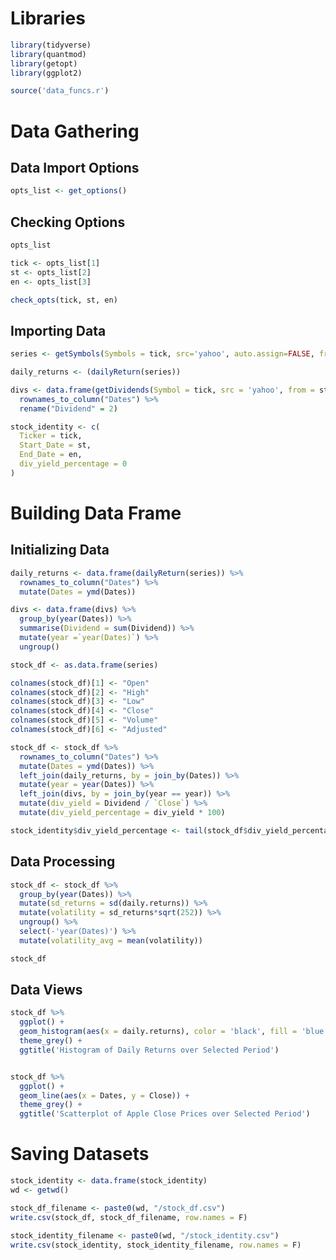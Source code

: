 
# Libraries
```r
library(tidyverse)
library(quantmod)
library(getopt)
library(ggplot2)

source('data_funcs.r')
```


# Data Gathering

## Data Import Options
```r
opts_list <- get_options()
```

## Checking Options
```r
opts_list 

tick <- opts_list[1]
st <- opts_list[2]
en <- opts_list[3]

check_opts(tick, st, en)
```



## Importing Data
```r

series <- getSymbols(Symbols = tick, src='yahoo', auto.assign=FALSE, from=st, to=en)

daily_returns <- (dailyReturn(series))

divs <- data.frame(getDividends(Symbol = tick, src = 'yahoo', from = st, to = en)) %>%
  rownames_to_column("Dates") %>%
  rename("Dividend" = 2)

stock_identity <- c(
  Ticker = tick,
  Start_Date = st,
  End_Date = en,
  div_yield_percentage = 0
)

```



# Building  Data Frame

## Initializing Data
```r

daily_returns <- data.frame(dailyReturn(series)) %>%
  rownames_to_column("Dates") %>%
  mutate(Dates = ymd(Dates))

divs <- data.frame(divs) %>%
  group_by(year(Dates)) %>%
  summarise(Dividend = sum(Dividend)) %>%
  mutate(year =`year(Dates)`) %>%
  ungroup()

stock_df <- as.data.frame(series) 

colnames(stock_df)[1] <- "Open"
colnames(stock_df)[2] <- "High"
colnames(stock_df)[3] <- "Low"
colnames(stock_df)[4] <- "Close"
colnames(stock_df)[5] <- "Volume"
colnames(stock_df)[6] <- "Adjusted"

stock_df <- stock_df %>%
  rownames_to_column("Dates") %>%
  mutate(Dates = ymd(Dates)) %>%
  left_join(daily_returns, by = join_by(Dates)) %>%
  mutate(year = year(Dates)) %>%
  left_join(divs, by = join_by(year == year)) %>%
  mutate(div_yield = Dividend / `Close`) %>%
  mutate(div_yield_percentage = div_yield * 100)

stock_identity$div_yield_percentage <- tail(stock_df$div_yield_percentage, 1)[[1]]


```

## Data Processing
```r
stock_df <- stock_df %>% 
  group_by(year(Dates)) %>%
  mutate(sd_returns = sd(daily.returns)) %>%
  mutate(volatility = sd_returns*sqrt(252)) %>%
  ungroup() %>%
  select(-'year(Dates)') %>%
  mutate(volatility_avg = mean(volatility))

stock_df
```




## Data Views
```r

stock_df %>%
  ggplot() +
  geom_histogram(aes(x = daily.returns), color = 'black', fill = 'blue') +
  theme_grey() +
  ggtitle('Histogram of Daily Returns over Selected Period')


stock_df %>%
  ggplot() +
  geom_line(aes(x = Dates, y = Close)) + 
  theme_grey() +
  ggtitle('Scatterplot of Apple Close Prices over Selected Period')

```

# Saving Datasets
```r
stock_identity <- data.frame(stock_identity)
wd <- getwd()

stock_df_filename <- paste0(wd, "/stock_df.csv")
write.csv(stock_df, stock_df_filename, row.names = F)

stock_identity_filename <- paste0(wd, "/stock_identity.csv")
write.csv(stock_identity, stock_identity_filename, row.names = F)

```

```r

```











